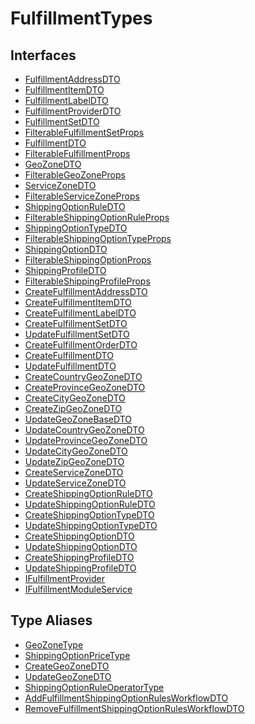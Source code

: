 
# FulfillmentTypes

## Interfaces

- [FulfillmentAddressDTO](FulfillmentTypes/interfaces/types.FulfillmentTypes.FulfillmentAddressDTO.mdx)
- [FulfillmentItemDTO](FulfillmentTypes/interfaces/types.FulfillmentTypes.FulfillmentItemDTO.mdx)
- [FulfillmentLabelDTO](FulfillmentTypes/interfaces/types.FulfillmentTypes.FulfillmentLabelDTO.mdx)
- [FulfillmentProviderDTO](FulfillmentTypes/interfaces/types.FulfillmentTypes.FulfillmentProviderDTO.mdx)
- [FulfillmentSetDTO](FulfillmentTypes/interfaces/types.FulfillmentTypes.FulfillmentSetDTO.mdx)
- [FilterableFulfillmentSetProps](FulfillmentTypes/interfaces/types.FulfillmentTypes.FilterableFulfillmentSetProps.mdx)
- [FulfillmentDTO](FulfillmentTypes/interfaces/types.FulfillmentTypes.FulfillmentDTO.mdx)
- [FilterableFulfillmentProps](FulfillmentTypes/interfaces/types.FulfillmentTypes.FilterableFulfillmentProps.mdx)
- [GeoZoneDTO](FulfillmentTypes/interfaces/types.FulfillmentTypes.GeoZoneDTO.mdx)
- [FilterableGeoZoneProps](FulfillmentTypes/interfaces/types.FulfillmentTypes.FilterableGeoZoneProps.mdx)
- [ServiceZoneDTO](FulfillmentTypes/interfaces/types.FulfillmentTypes.ServiceZoneDTO.mdx)
- [FilterableServiceZoneProps](FulfillmentTypes/interfaces/types.FulfillmentTypes.FilterableServiceZoneProps.mdx)
- [ShippingOptionRuleDTO](FulfillmentTypes/interfaces/types.FulfillmentTypes.ShippingOptionRuleDTO.mdx)
- [FilterableShippingOptionRuleProps](FulfillmentTypes/interfaces/types.FulfillmentTypes.FilterableShippingOptionRuleProps.mdx)
- [ShippingOptionTypeDTO](FulfillmentTypes/interfaces/types.FulfillmentTypes.ShippingOptionTypeDTO.mdx)
- [FilterableShippingOptionTypeProps](FulfillmentTypes/interfaces/types.FulfillmentTypes.FilterableShippingOptionTypeProps.mdx)
- [ShippingOptionDTO](FulfillmentTypes/interfaces/types.FulfillmentTypes.ShippingOptionDTO.mdx)
- [FilterableShippingOptionProps](FulfillmentTypes/interfaces/types.FulfillmentTypes.FilterableShippingOptionProps.mdx)
- [ShippingProfileDTO](FulfillmentTypes/interfaces/types.FulfillmentTypes.ShippingProfileDTO.mdx)
- [FilterableShippingProfileProps](FulfillmentTypes/interfaces/types.FulfillmentTypes.FilterableShippingProfileProps.mdx)
- [CreateFulfillmentAddressDTO](FulfillmentTypes/interfaces/types.FulfillmentTypes.CreateFulfillmentAddressDTO.mdx)
- [CreateFulfillmentItemDTO](FulfillmentTypes/interfaces/types.FulfillmentTypes.CreateFulfillmentItemDTO.mdx)
- [CreateFulfillmentLabelDTO](FulfillmentTypes/interfaces/types.FulfillmentTypes.CreateFulfillmentLabelDTO.mdx)
- [CreateFulfillmentSetDTO](FulfillmentTypes/interfaces/types.FulfillmentTypes.CreateFulfillmentSetDTO.mdx)
- [UpdateFulfillmentSetDTO](FulfillmentTypes/interfaces/types.FulfillmentTypes.UpdateFulfillmentSetDTO.mdx)
- [CreateFulfillmentOrderDTO](FulfillmentTypes/interfaces/types.FulfillmentTypes.CreateFulfillmentOrderDTO.mdx)
- [CreateFulfillmentDTO](FulfillmentTypes/interfaces/types.FulfillmentTypes.CreateFulfillmentDTO.mdx)
- [UpdateFulfillmentDTO](FulfillmentTypes/interfaces/types.FulfillmentTypes.UpdateFulfillmentDTO.mdx)
- [CreateCountryGeoZoneDTO](FulfillmentTypes/interfaces/types.FulfillmentTypes.CreateCountryGeoZoneDTO.mdx)
- [CreateProvinceGeoZoneDTO](FulfillmentTypes/interfaces/types.FulfillmentTypes.CreateProvinceGeoZoneDTO.mdx)
- [CreateCityGeoZoneDTO](FulfillmentTypes/interfaces/types.FulfillmentTypes.CreateCityGeoZoneDTO.mdx)
- [CreateZipGeoZoneDTO](FulfillmentTypes/interfaces/types.FulfillmentTypes.CreateZipGeoZoneDTO.mdx)
- [UpdateGeoZoneBaseDTO](FulfillmentTypes/interfaces/types.FulfillmentTypes.UpdateGeoZoneBaseDTO.mdx)
- [UpdateCountryGeoZoneDTO](FulfillmentTypes/interfaces/types.FulfillmentTypes.UpdateCountryGeoZoneDTO.mdx)
- [UpdateProvinceGeoZoneDTO](FulfillmentTypes/interfaces/types.FulfillmentTypes.UpdateProvinceGeoZoneDTO.mdx)
- [UpdateCityGeoZoneDTO](FulfillmentTypes/interfaces/types.FulfillmentTypes.UpdateCityGeoZoneDTO.mdx)
- [UpdateZipGeoZoneDTO](FulfillmentTypes/interfaces/types.FulfillmentTypes.UpdateZipGeoZoneDTO.mdx)
- [CreateServiceZoneDTO](FulfillmentTypes/interfaces/types.FulfillmentTypes.CreateServiceZoneDTO.mdx)
- [UpdateServiceZoneDTO](FulfillmentTypes/interfaces/types.FulfillmentTypes.UpdateServiceZoneDTO.mdx)
- [CreateShippingOptionRuleDTO](FulfillmentTypes/interfaces/types.FulfillmentTypes.CreateShippingOptionRuleDTO.mdx)
- [UpdateShippingOptionRuleDTO](FulfillmentTypes/interfaces/types.FulfillmentTypes.UpdateShippingOptionRuleDTO.mdx)
- [CreateShippingOptionTypeDTO](FulfillmentTypes/interfaces/types.FulfillmentTypes.CreateShippingOptionTypeDTO.mdx)
- [UpdateShippingOptionTypeDTO](FulfillmentTypes/interfaces/types.FulfillmentTypes.UpdateShippingOptionTypeDTO.mdx)
- [CreateShippingOptionDTO](FulfillmentTypes/interfaces/types.FulfillmentTypes.CreateShippingOptionDTO.mdx)
- [UpdateShippingOptionDTO](FulfillmentTypes/interfaces/types.FulfillmentTypes.UpdateShippingOptionDTO.mdx)
- [CreateShippingProfileDTO](FulfillmentTypes/interfaces/types.FulfillmentTypes.CreateShippingProfileDTO.mdx)
- [UpdateShippingProfileDTO](FulfillmentTypes/interfaces/types.FulfillmentTypes.UpdateShippingProfileDTO.mdx)
- [IFulfillmentProvider](FulfillmentTypes/interfaces/types.FulfillmentTypes.IFulfillmentProvider.mdx)
- [IFulfillmentModuleService](FulfillmentTypes/interfaces/types.FulfillmentTypes.IFulfillmentModuleService.mdx)

## Type Aliases

- [GeoZoneType](FulfillmentTypes/types/types.FulfillmentTypes.GeoZoneType.mdx)
- [ShippingOptionPriceType](FulfillmentTypes/types/types.FulfillmentTypes.ShippingOptionPriceType.mdx)
- [CreateGeoZoneDTO](FulfillmentTypes/types/types.FulfillmentTypes.CreateGeoZoneDTO.mdx)
- [UpdateGeoZoneDTO](FulfillmentTypes/types/types.FulfillmentTypes.UpdateGeoZoneDTO.mdx)
- [ShippingOptionRuleOperatorType](FulfillmentTypes/types/types.FulfillmentTypes.ShippingOptionRuleOperatorType.mdx)
- [AddFulfillmentShippingOptionRulesWorkflowDTO](FulfillmentTypes/types/types.FulfillmentTypes.AddFulfillmentShippingOptionRulesWorkflowDTO.mdx)
- [RemoveFulfillmentShippingOptionRulesWorkflowDTO](FulfillmentTypes/types/types.FulfillmentTypes.RemoveFulfillmentShippingOptionRulesWorkflowDTO.mdx)
